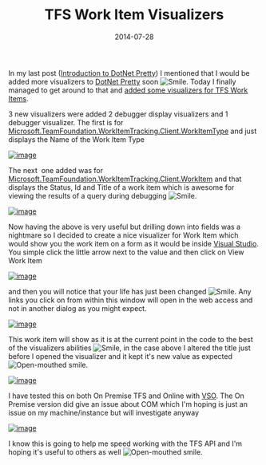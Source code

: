 ﻿---
title: 'TFS Work Item Visualizers'
date: 2014-07-28
tags: ['VSTS / TFS', 'Visual Studio', 'TFS', 'DotNet Pretty']
draft: false
summary: 'In my last post (Introduction to DotNet Pretty) I mentioned that I would be added more visualizers to DotNet Pretty soon . Today I finally managed to get around to that and added some visualizers for TFS Work Items.'
---


In my last post ([Introduction to DotNet Pretty](https://gordonbeeming.com/blog/post/introduction-to-dotnet-pretty)) I mentioned that I would be added more visualizers to [DotNet Pretty](https://github.com/Gordon-Beeming/DotNet-Pretty) soon ![Smile](https://gordonbeeming.com/images/emoticons/smile.svg). Today I finally managed to get around to that and [added some visualizers for TFS Work Items](https://github.com/Gordon-Beeming/DotNet-Pretty/commit/eddbb47baa633acae7101fa729b83096bf7b85d9).
 
3 new visualizers were added 2 debugger display visualizers and 1 debugger visualizer. The first is for [Microsoft.TeamFoundation.WorkItemTracking.Client.WorkItemType](http://msdn.microsoft.com/en-us/library/microsoft.teamfoundation.workitemtracking.client.workitemtype.aspx) and just displays the Name of the Work Item Type 
 
[![image](https://gordonbeeming.com/blog/binaries/stream/image-jpg/image/1000/0/127720e214fafdd0199cbab84068763fa50da750/eb0a9d5f-2890-498b-a1c0-2e80135bcfb3.png "image")](https://gordonbeeming.com/blog/binaries/stream/image-jpg/image/1000/0/d2a6257b99a55fbf278bd825a492b35bbc42f061/18ac0d8a-58a5-4fec-a325-71afbb2bcca8.png)
 
The next  one added was for [Microsoft.TeamFoundation.WorkItemTracking.Client.WorkItem](http://msdn.microsoft.com/en-us/library/microsoft.teamfoundation.workitemtracking.client.workitem.aspx) and that displays the Status, Id and Title of a work item which is awesome for viewing the results of a query during debugging ![Smile](https://gordonbeeming.com/images/emoticons/smile.svg).
 
[![image](https://gordonbeeming.com/blog/binaries/stream/image-jpg/image/1000/0/7deafc95d358a50c2ceca807ad9316bb4b6d0d7b/cb3c239f-81cf-462f-8289-4a6376b1d4ee.png "image")](https://gordonbeeming.com/blog/binaries/stream/image-jpg/image/1000/0/f76d99f0233b0578e4aa28dc8a797c5ddd79d387/12f4b980-f695-4dae-85c3-089f9d5e3cb8.png)
 
Now having the above is very useful but drilling down into fields was a nightmare so I decided to create a nice visualizer for Work Item which would show you the work item on a form as it would be inside [Visual Studio](http://www.visualstudio.com/products/visual-studio-with-msdn-overview-vs). You simple click the little arrow next to the value and then click on View Work Item
 
[![image](https://gordonbeeming.com/blog/binaries/stream/image-jpg/image/1000/0/a122cde44eb21dfb201ce4fb2767e84c89d8bc62/dd2b31d7-274b-4ea4-bb6f-3fa825b2099e.png "image")](https://gordonbeeming.com/blog/binaries/stream/image-jpg/image/1000/0/8fa21f3681e4ad4d6aa90cd33e3edbf0b78be427/90464563-3e36-45a2-a720-4c3af6c9ed94.png) 
 
and then you will notice that your life has just been changed ![Smile](https://gordonbeeming.com/images/emoticons/smile.svg). Any links you click on from within this window will open in the web access and not in another dialog as you might expect.
 
[![image](https://gordonbeeming.com/blog/binaries/stream/image-jpg/image/1000/0/aed896f3e930ac6e9f34e0f1611f4c198054c7e5/961590e1-792c-46e1-97f5-4191c74a3af3.png "image")](https://gordonbeeming.com/blog/binaries/stream/image-jpg/image/1000/0/1dd797b58eff80e84b98131888ded709135e63ef/454838e0-4adf-4081-9990-2113789a45d6.png)
 
This work item will show as it is at the current point in the code to the best of the visualizers abilities ![Smile](https://gordonbeeming.com/images/emoticons/smile.svg), in the case above I altered the title just before I opened the visualizer and it kept it's new value as expected ![Open-mouthed smile](https://gordonbeeming.com/images/emoticons/open-mouthed-smile.svg). 
 
[![image](https://gordonbeeming.com/blog/binaries/stream/image-jpg/image/1000/0/f29b8607572531dac860388f9d7792445368751e/55f9d69c-c86b-4691-96b7-3468bf0109a6.png "image")](https://gordonbeeming.com/blog/binaries/stream/image-jpg/image/1000/0/9a0dfd4280c61b83072da696a5bebc36c5964f36/8d9125d8-44c4-44c4-a935-7f0a432c2ed4.png)
 
I have tested this on both On Premise TFS and Online with [VSO](http://www.visualstudio.com/products/what-is-visual-studio-online-vs). The On Premise version did give an issue about COM which I'm hoping is just an issue on my machine/instance but will investigate anyway
 
[![image](https://gordonbeeming.com/blog/binaries/stream/image-jpg/image/1000/0/f107c7321342f9820a1c9ae4b4d12ad8f02da3c8/b96bc495-67a8-4848-9b07-573798b2457b.png "image")](https://gordonbeeming.com/blog/binaries/stream/image-jpg/image/1000/0/5777c72a0c506332411b3edfeb64235b4ca3d095/6c35d5ed-57e2-4597-b405-7be78b4c935e.png)
 
I know this is going to help me speed working with the TFS API and I'm hoping it's useful to others as well ![Open-mouthed smile](https://gordonbeeming.com/images/emoticons/open-mouthed-smile.svg).

